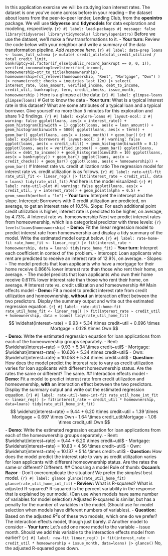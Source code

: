 In this application exercise we will be studying loan interest rates. The dataset is one you've come across before in your reading -- the dataset about loans from the peer-to-peer lender, Lending Club, from the **openintro** package. We will use **tidyverse** and **tidymodels** for data exploration and modeling, respectively. ```{r} #| label: load-packages #| message: false library(tidyverse) library(tidymodels) library(openintro) ``` Before we use the dataset, we'll make a few transformations to it. - **Your turn:** Review the code below with your neighbor and write a summary of the data transformation pipeline. *Add response here.* ```{r} #| label: data-prep loans <- loans_full_schema |> mutate( credit_util=total_credit_utilized / total_credit_limit, bankruptcy=as.factor(if_else(public_record_bankrupt == 0, 0, 1)), verified_income=droplevels(verified_income), homeownership=str_to_title(homeownership), homeownership=fct_relevel(homeownership, "Rent", "Mortgage", "Own") ) |> rename(credit_checks = inquiries_last_12m) |> select( interest_rate, loan_amount, verified_income, debt_to_income, credit_util, bankruptcy, term, credit_checks, issue_month, homeownership ) ``` Here is a glimpse at the data: ```{r} #| label: glimpse-loans glimpse(loans) ``` # Get to know the data - **Your turn:** What is a typical interest rate in this dataset? What are some attributes of a typical loan and a typical borrower. Give yourself no more than 5 minutes for this exploration and share 1-2 findings. ```{r} #| label: explore-loans #| layout-ncol: 2 #| warning: false ggplot(loans, aes(x = interest_rate)) + geom_histogram(binwidth = 1) ggplot(loans, aes(x = loan_amount)) + geom_histogram(binwidth = 5000) ggplot(loans, aes(x = term)) + geom_bar() ggplot(loans, aes(x = issue_month)) + geom_bar() ``` ```{r} #| label: explore-borrowers #| layout-ncol: 2 #| warning: false ggplot(loans, aes(x = credit_util)) + geom_histogram(binwidth = 0.1) ggplot(loans, aes(x = verified_income)) + geom_bar() ggplot(loans, aes(x = debt_to_income)) + geom_histogram(binwidth = 10) ggplot(loans, aes(x = bankruptcy)) + geom_bar() ggplot(loans, aes(x = credit_checks)) + geom_bar() ggplot(loans, aes(x = homeownership)) + geom_bar() ``` # Interest rate vs. credit utilization ratio The regression model for interest rate vs. credit utilization is as follows. ```{r} #| label: rate-util-fit rate_util_fit <- linear_reg() |> fit(interest_rate ~ credit_util, data = loans) tidy(rate_util_fit) ``` And here is the model visualized: ```{r} #| label: rate-util-plot #| warning: false ggplot(loans, aes(x = credit_util, y = interest_rate)) + geom_point(alpha = 0.5) + geom_smooth(method = "lm") ``` - **Your turn:** Interpret the intercept and the slope. Intercept: Borrowers with 0 credit utilization are predicted, on average, to get an interest rate of 10.5%. Slope: For each additional point credit utilization is higher, interest rate is predicted to be higher, on average, by 4.73%. # Interest rate vs. homeownership Next we predict interest rates from homeownership, which is a categorical predictor with three levels: ```{r} levels(loans$homeownership) ``` - **Demo:** Fit the linear regression model to predict interest rate from homeownership and display a tidy summary of the model. Write the estimated model output below. ```{r} #| label: rate-home-fit rate_home_fit <- linear_reg() |> fit(interest_rate ~ homeownership, data = loans) tidy(rate_home_fit) ``` - **Your turn:** Interpret each coefficient in context of the problem. - Intercept: Loan applicants who rent are predicted to receive an interest rate of 12.9%, on average. - Slopes: - The model predicts that loan applicants who have a mortgage for their home receive 0.866% lower interest rate than those who rent their home, on average. - The model predicts that loan applicants who own their home receive 0.611% lower interest rate than those who rent their home, on average. # Interest rate vs. credit utilization and homeownership ## Main effects model - **Demo:** Fit a model to predict interest rate from credit utilization and homeownership, **without** an interaction effect between the two predictors. Display the summary output and write out the estimated regression equation. ```{r} #| label: rate-util-home-fit rate_util_home_fit <- linear_reg() |> fit(interest_rate ~ credit_util + homeownership, data = loans) tidy(rate_util_home_fit) ``` $$ \widehat{interest~rate} = 9.93 + 5.34 \times credit~util + 0.696 \times Mortgage + 0.128 \times Own $$ - **Demo:** Write the estimated regression equation for loan applications from each of the homeownership groups separately. - Rent: $\widehat{interest~rate} = 9.93 + 5.34 \times credit~util$ - Mortgage: $\widehat{interest~rate} = 10.626 + 5.34 \times credit~util$ - Own: $\widehat{interest~rate} = 10.058 + 5.34 \times credit~util$ - **Question:** How does the model predict the interest rate to vary as credit utilization varies for loan applicants with different homeownership status. Are the rates the same or different? The same. ## Interaction effects model - **Demo:** Fit a model to predict interest rate from credit utilization and homeownership, **with** an interaction effect between the two predictors. Display the summary output and write out the estimated regression equation. ```{r} #| label: rate-util-home-int-fit rate_util_home_int_fit <- linear_reg() |> fit(interest_rate ~ credit_util * homeownership, data=loans) tidy(rate_util_home_int_fit) ``` $$ \widehat{interest~rate} = 9.44 + 6.20 \times credit~util + 1.39 \times Mortgage + 0.697 \times Own - 1.64 \times credit_util:Mortgage - 1.06 \times credit_util:Own $$ - **Demo:** Write the estimated regression equation for loan applications from each of the homeownership groups separately. - Rent: $\widehat{interest~rate} = 9.44 + 6.20 \times credit~util$ - Mortgage: $\widehat{interest~rate} = 10.83 + 4.56 \times credit~util$ - Own: $\widehat{interest~rate} = 10.137 + 5.14 \times credit~util$ - **Question:** How does the model predict the interest rate to vary as credit utilization varies for loan applicants with different homeownership status. Are the rates the same or different? Different. ## Choosing a model Rule of thumb: **Occam's Razor** - Don't overcomplicate the situation! We prefer the *simplest* best model. ```{r} #| label: glance glance(rate_util_home_fit) glance(rate_util_home_int_fit) ``` - **Review:** What is R-squared? What is adjusted R-squared? R-squared is the percent variability in the response that is explained by our model. (Can use when models have same number of variables for model selection) Adjusted R-squared is similar, but has a penalty for the number of variables in the model. (Should use for model selection when models have different numbers of variables). - **Question:** Based on the adjusted $R^2$s of these two models, which one do we prefer? The interaction effects model, though just barely. # Another model to consider - **Your turn:** Let's add one more model to the variable -- issue month. Should we add this variable to the interaction effects model from earlier? ```{r} #| label: new-fit linear_reg() |> fit(interest_rate ~ credit_util * homeownership + issue_month, data=loans) |> glance() ``` No, the adjusted R-squared goes down.